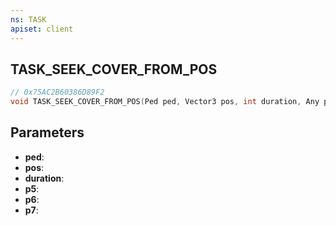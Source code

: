 ```yaml
---
ns: TASK
apiset: client
---
```

## TASK_SEEK_COVER_FROM_POS

```c
// 0x75AC2B60386D89F2
void TASK_SEEK_COVER_FROM_POS(Ped ped, Vector3 pos, int duration, Any p5, Any p6, Any p7);
```


## Parameters
* **ped**:
* **pos**:
* **duration**:
* **p5**:
* **p6**:
* **p7**: